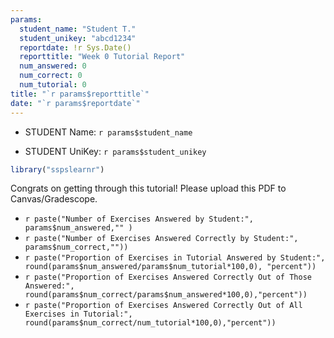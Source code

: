 ```yaml
---
params:
  student_name: "Student T."
  student_unikey: "abcd1234"
  reportdate: !r Sys.Date()
  reporttitle: "Week 0 Tutorial Report"
  num_answered: 0
  num_correct: 0
  num_tutorial: 0
title: "`r params$reporttitle`"
date: "`r params$reportdate`"
---
```


* STUDENT Name: `r params$student_name`

* STUDENT UniKey: `r params$student_unikey`

```r
library("sspslearnr")
```

Congrats on getting through this tutorial! Please upload this PDF to Canvas/Gradescope. 


- `r paste("Number of Exercises Answered by Student:", params$num_answered,"" )`
- `r paste("Number of Exercises Answered Correctly by Student:", params$num_correct,""))`
- `r paste("Proportion of Exercises in Tutorial Answered by Student:", round(params$num_answered/params$num_tutorial*100,0), "percent"))`
- `r paste("Proportion of Exercises Answered Correctly Out of Those Answered:", round(params$num_correct/params$num_answered*100,0),"percent"))`
- `r paste("Proportion of Exercises Answered Correctly Out of All Exercises in Tutorial:", round(params$num_correct/num_tutorial*100,0),"percent"))`
